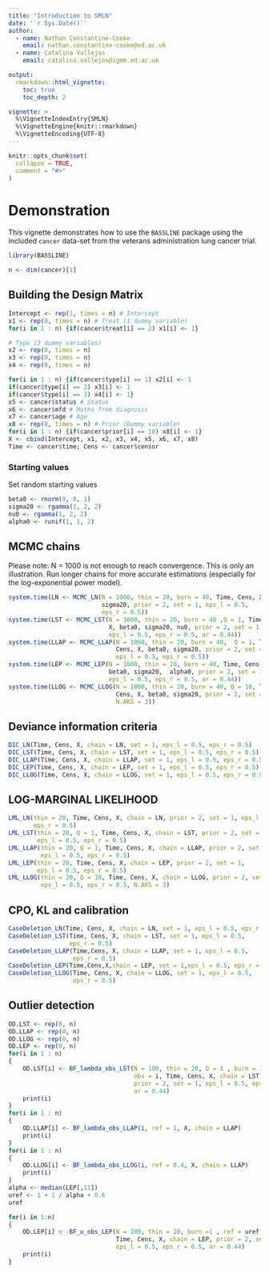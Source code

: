```yaml
---
title: "Introduction to SMLN"
date: '`r Sys.Date()`'
author:
  - name: Nathan Constantine-Cooke
    email: nathan.constantine-cooke@ed.ac.uk
  - name: Catalina Vallejos
    email: catalina.vallejos@igmm.ed.ac.uk

output:
  rmarkdown::html_vignette:
    toc: true
    toc_depth: 2

vignette: >
  %\VignetteIndexEntry{SMLN}
  %\VignetteEngine{knitr::rmarkdown}
  %\VignetteEncoding{UTF-8}
---
```


```r
knitr::opts_chunk$set(
  collapse = TRUE,
  comment = "#>"
)
```

# Demonstration 

This vignette demonstrates how to use the `BASSLINE` package using the included `cancer` data-set from the veterans administration lung cancer trial. 

```r
library(BASSLINE)
``` 

```r
n <- dim(cancer)[1]
```

## Building the Design Matrix

```r
Intercept <- rep(1, times = n) # Intercept
x1 <- rep(0, times = n) # Treat (1 dummy variable) 
for(i in 1 : n) {if(cancer$treat[i] == 2) x1[i] <- 1}

# Type (3 dummy variables)
x2 <- rep(0, times = n)
x3 <- rep(0, times = n)
x4 <- rep(0, times = n)

for(i in 1 : n) {if(cancer$type[i] == 1) x2[i] <- 1 
if(cancer$type[i] == 2) x3[i] <- 1
if(cancer$type[i] == 3) x4[i] <- 1}
x5 <- cancer$status # Status 
x6 <- cancer$mfd # Moths from diagnosis
x7 <- cancer$age # Age
x8 <- rep(0, times = n) # Prior (Dummy variable) 
for(i in 1 : n) {if(cancer$prior[i] == 10) x8[i] <- 1}
X <- cbind(Intercept, x1, x2, x3, x4, x5, x6, x7, x8)
Time <- cancer$time; Cens <- cancer$censor
```


### Starting values

Set random starting values

```r
beta0 <- rnorm(9, 0, 1)
sigma20 <- rgamma(1, 2, 2)
nu0 <- rgamma(1, 2, 2)
alpha0 <- runif(1, 1, 2)
```


## MCMC chains 

Please note: N = 1000 is not enough to reach convergence. This is only an illustration. Run longer chains for more accurate estimations (especially for the log-exponential power model).

```r
system.time(LN <- MCMC_LN(N = 1000, thin = 20, burn = 40, Time, Cens, X, beta0,
                          sigma20, prior = 2, set = 1, eps_l = 0.5,
                          eps_r = 0.5))
system.time(LST <- MCMC_LST(N = 1000, thin = 20, burn = 40 ,Q = 1, Time, Cens,
                            X, beta0, sigma20, nu0, prior = 2, set = 1,
                            eps_l = 0.5, eps_r = 0.5, ar = 0.44))
system.time(LLAP <- MCMC_LLAP(N = 1000, thin = 20, burn = 40,  Q = 1, Time,
                              Cens, X, beta0, sigma20, prior = 2, set = 1,
                              eps_l = 0.5, eps_r = 0.5))
system.time(LEP <- MCMC_LEP(N = 1000, thin = 20, burn = 40, Time, Cens, X,
                            beta0, sigma20,  alpha0, prior = 2, set = 1,
                            eps_l = 0.5, eps_r = 0.5, ar = 0.44))
system.time(LLOG <- MCMC_LLOG(N = 1000, thin = 20, burn = 40, Q = 10, Time,
                              Cens, X, beta0, sigma20, prior = 2, set = 1,
                              N.AKS = 3))
```


## Deviance information criteria 
```r
DIC_LN(Time, Cens, X, chain = LN, set = 1, eps_l = 0.5, eps_r = 0.5)
DIC_LST(Time, Cens, X, chain = LST, set = 1, eps_l = 0.5, eps_r = 0.5)
DIC_LLAP(Time, Cens, X, chain = LLAP, set = 1, eps_l = 0.5, eps_r = 0.5)
DIC_LEP(Time, Cens, X, chain = LEP, set = 1, eps_l = 0.5, eps_r = 0.5)
DIC_LLOG(Time, Cens, X, chain = LLOG, set = 1, eps_l = 0.5, eps_r = 0.5)
```

## LOG-MARGINAL LIKELIHOOD
```r
LML_LN(thin = 20, Time, Cens, X, chain = LN, prior = 2, set = 1, eps_l = 0.5,
       eps_r = 0.5) 
LML_LST(thin = 20, Q = 1, Time, Cens, X, chain = LST, prior = 2, set = 1,
        eps_l = 0.5, eps_r = 0.5) 
LML_LLAP(thin = 20, Q = 1, Time, Cens, X, chain = LLAP, prior = 2, set = 1,
         eps_l = 0.5, eps_r = 0.5) 
LML_LEP(thin = 20, Time, Cens, X, chain = LEP, prior = 2, set = 1,
        eps_l = 0.5, eps_r = 0.5) 
LML_LLOG(thin = 20, Q = 10, Time, Cens, X, chain = LLOG, prior = 2, set = 1,
         eps_l = 0.5, eps_r = 0.5, N.AKS = 3) 
```


## CPO, KL and calibration 
```r
CaseDeletion_LN(Time, Cens, X, chain = LN, set = 1, eps_l = 0.5, eps_r = 0.5)
CaseDeletion_LST(Time, Cens, X, chain = LST, set = 1, eps_l = 0.5,
                 eps_r = 0.5)
CaseDeletion_LLAP(Time,Cens, X, chain = LLAP, set = 1, eps_l = 0.5,
                  eps_r = 0.5)
CaseDeletion_LEP(Time,Cens,X,chain = LEP, set = 1,eps_l = 0.5, eps_r = 0.5)
CaseDeletion_LLOG(Time, Cens, X, chain = LLOG, set = 1, eps_l = 0.5,
                  eps_r = 0.5)
```


## Outlier detection
```r
OD.LST <- rep(0, n)
OD.LLAP <- rep(0, n)
OD.LLOG <- rep(0, n) 
OD.LEP <- rep(0, n)
for(i in 1 : n)
{
	OD.LST[i] <- BF_lambda_obs_LST(N = 100, thin = 20, Q = 1 , burn = 1, ref = 1,
	                               obs = i, Time, Cens, X, chain = LST, 
	                               prior = 2, set = 1, eps_l = 0.5, eps_r = 0.5,
	                               ar = 0.44)
	print(i)
}
for(i in 1 : n)
{
	OD.LLAP[i] <- BF_lambda_obs_LLAP(i, ref = 1, X, chain = LLAP)
	print(i)
}
for(i in 1 : n)
{
	OD.LLOG[i] <- BF_lambda_obs_LLOG(i, ref = 0.4, X, chain = LLAP)
	print(i)
}
alpha <- median(LEP[,11])
uref <- 1 + 1 / alpha + 0.6
uref

for(i in 1:n)
{
	OD.LEP[i] < -BF_u_obs_LEP(N = 100, thin = 20, burn =1 , ref = uref, obs = i,
	                          Time, Cens, X, chain = LEP, prior = 2, set = 1,
	                          eps_l = 0.5, eps_r = 0.5, ar = 0.44)
	print(i)
}
```
